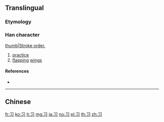 {{also|習}}<!-- may be replaced by zh-forms -->
==Translingual==

===Etymology===
{{Han simp|f=习|t=&nbsp;|f2=白|t2=&nbsp;}}

===Han character===
{{Han char|rn=15|rad=冫|as=01|sn=3|four=|canj=SIM|ids=⿹𠃌冫}}
[[image:习-bw.png|thumb|Stroke order.]]

# [[practice]]
# [[flapping]] [[wing]]s

====References====
* {{Han ref|kx=0084.051|hdz=10051.030|uh=4E60|ud=20064}}

----

==Chinese==
{{zh-see|習}}

[[fr:习]]
[[ko:习]]
[[it:习]]
[[mg:习]]
[[ja:习]]
[[no:习]]
[[pl:习]]
[[th:习]]
[[zh:习]]